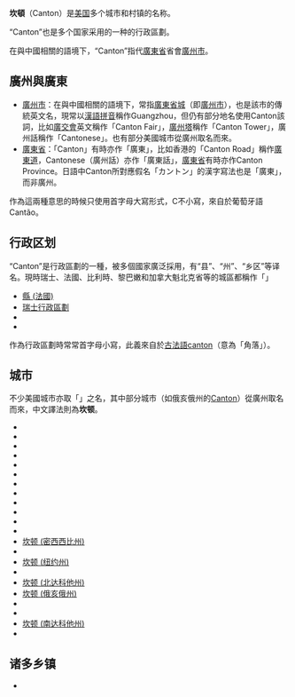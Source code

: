 '''坎頓'''（Canton）是[[美国|美国]]多个城市和村镇的名称。

“Canton”也是多个国家采用的一种的行政區劃。

在與中國相關的語境下，“Canton”指代[[广东省|廣東省]]省會[[广州市|廣州市]]。

== 廣州與廣東 ==
{{See also|广州地名}}

* [[广州市|廣州市]]：在與中國相關的語境下，常指[[廣東|廣東]][[省城|省城]]（即[[广州市|廣州市]]），也是該市的傳統英文名，現常以[[汉语拼音|漢語拼音]]稱作Guangzhou，但仍有部分地名使用Canton該詞，比如[[广交会|廣交會]]英文稱作「Canton Fair」，[[广州塔|廣州塔]]稱作「Canton Tower」，廣州話稱作「Cantonese」。也有部分美國城市從廣州取名而來。
* [[广东省|廣東省]]：「Canton」有時亦作「廣東」，比如香港的「Canton Road」稱作[[廣東道|廣東道]]，Cantonese（廣州話）亦作「廣東話」，[[广东省|廣東省]]有時亦作Canton Province。日語中Canton所對應假名「カントン」的漢字寫法也是「廣東」，而非廣州。

作為這兩種意思的時候只使用首字母大寫形式，C不小寫，來自於葡萄牙語Cantão。

==行政区划==
“Canton”是行政區劃的一種，被多個國家廣泛採用，有“县”、“州”、“乡区”等译名。現時瑞士、法國、比利時、黎巴嫩和加拿大魁北克省等的城區都稱作「{{lang|en|Canton}}」

*[[縣_(法國)|縣 (法國)]]
*[[瑞士行政區劃|瑞士行政區劃]]
*{{link-en|Cantons of Belgium}}
*{{link-fr|Canton québécois}}

作為行政區劃時常常首字母小寫，此義來自於[[古法語|古法語]]canton（意為「角落」）。

== 城市 ==
{{See also|:en:List of places named after Canton}}
不少美國城市亦取「{{lang|en|Canton}}」之名，其中部分城市（如俄亥俄州的[[坎顿_(俄亥俄州)|Canton]]）從廣州取名而來，中文譯法則為'''坎顿'''。
{{wikt|canton}}
* {{tsl|en|Canton, California|坎顿 (加利福尼亚州)}}
* {{tsl|en|Canton, Connecticut|坎顿 (康涅狄格州)}}
* {{tsl|en|Canton, Georgia|坎顿 (佐治亚州)}}
* {{tsl|en|Canton, Illinois|坎顿 (伊利诺伊州)}}
* {{tsl|en|Canton, Indiana|坎顿 (印第安納州)}}
* {{tsl|en|Canton, Iowa|坎顿 (爱荷华州)}}
* {{tsl|en|Canton, Kansas|坎顿 (堪萨斯州)}}
* {{tsl|en|Canton, Maine|坎顿 (缅因州)}}
* {{tsl|en|Canton, Baltimore|坎顿 (马里兰州)}}
* {{tsl|en|Canton, Massachusetts|坎顿 (马萨诸塞州)}}
* {{tsl|en|Canton, Michigan|坎顿 (密歇根州)}}
* {{tsl|en|Canton, Minnesota|坎顿 (明尼苏达州)}}
* [[坎顿_(密西西比州)|坎顿 (密西西比州)]]
* {{tsl|en|Canton, Missouri|坎顿 (密苏里州)}}
* [[坎顿_(纽约州)|坎顿 (纽约州)]]
* {{tsl|en|Canton, North Carolina|坎顿 (北卡罗来纳州)}}
* [[坎顿_(北达科他州)|坎顿 (北达科他州)]]
* [[坎顿_(俄亥俄州)|坎顿 (俄亥俄州)]]
* {{tsl|en|Canton, Oklahoma|坎顿 (奥克拉荷马州)}}
* {{tsl|en|Canton, Pennsylvania|坎顿 (宾夕法尼亚州)}}
* [[坎顿_(南达科他州)|坎顿 (南达科他州)]]
* {{tsl|en|Canton, Texas|坎顿 (德克萨斯州)}}

== 诸多乡镇 ==
* {{tsl|en|Canton (village), New York|坎顿村 (纽约州)}}

{{disambig|Cat=二字地名消歧義}}